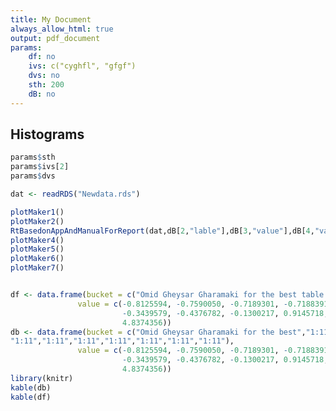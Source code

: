 ```yaml
---
title: My Document
always_allow_html: true
output: pdf_document
params:
    df: no
    ivs: c("cyghfl", "gfgf")
    dvs: no
    sth: 200
    dB: no
---
```



Histograms
-------------------------------------
  
  ```r
params$sth
params$ivs[2]
params$dvs

dat <- readRDS("Newdata.rds")

plotMaker1()
plotMaker2()
RtBasedonAppAndManualForReport(dat,dB[2,"lable"],dB[3,"value"],dB[4,"value"],dB[5,"value"],dB[6,"value"],dB[7,"value"],dB[8,"value"])
plotMaker4()
plotMaker5()
plotMaker6()
plotMaker7()


df <- data.frame(bucket = c("Omid Gheysar Gharamaki for the best table of the year is selected","1:11","1:11","1:11","1:11","1:11","1:11","1:11","1:11","1:11","1:11"),
                 value = c(-0.8125594, -0.7590050, -0.7189301, -0.7188391, -0.5047816,
                           -0.3439579, -0.4376782, -0.1300217, 0.9145718, 2.1844290,
                           4.8374356))
db <- data.frame(bucket = c("Omid Gheysar Gharamaki for the best","1:11","1:11","1:11",
"1:11","1:11","1:11","1:11","1:11","1:11","1:11"),
                 value = c(-0.8125594, -0.7590050, -0.7189301, -0.7188391, -0.5047816,
                           -0.3439579, -0.4376782, -0.1300217, 0.9145718, 2.1844290,
                           4.8374356))                           
library(knitr)                           
kable(db)
kable(df)
```